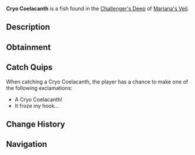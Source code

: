 {{FishInfobox
|image          = Cryo Coelacanth.png
|rarity         = Rare
|sea            = First Sea
|location       = [[Challenger's Deep]]
|sublocation    = 
|sources        = Fishing Rod
|radar_location = 
|xp             = 650
|weather        = Clear
|time           = 
|season         = Autumn
|bait           = Shrimp
|base_weight    = 21
|base_value     = 500
|weight_range   = 14
|base_chance    = 11
|base_resil     = 30
}}
'''Cryo Coelacanth''' is a {{Rarity|Rare}} fish found in the [[Challenger's Deep]] of [[Mariana's Veil]].

== Description ==
{{Description|A prehistoric fish with icy blue fins that glow faintly in the dark.|Bestiary Entry}}

== Obtainment ==
{{Description|Appears during the coldest nights, when the moon is full.|Bestiary Hint}}
{{Fish Availability|
Mariana's Veil/Challenger's Deep
|top_rods      = 
Leviathan's Fang Rod\299728.3\321745.46;
Trident Rod\280788.05\301341.67;
Free Spirit Rod\264840.52\287851.62;
Rapid Rod\247281.77\299504.93;
Krampus's Rod\241718.55\152507.02;
Training Rod\223191.4\272239.91;
Plastic Rod\225909.66\212945.4;
Buddy Bond Rod\167818.6\173658.41;
Firefly Rod\231157.06\283375.3;
Fungal Rod\228512.86\277931.86;
Antler Rod\203661.53\247706.1;
No-Life Rod\198615.19\213075.1;
Ethereal Prism Rod\197438.21\187804.84;
Seraphic Rod\183615.48\188823.35;
Challenger's Rod\172767.95\185460.57;
Rod Of The Forgotten Fang\171899.5\184524.45;
Rod Of The Exalted One\169560.51\182016.76;
Depthseeker Rod\169545.36\181906.54;
Blazebringer Rod\169135.94\183831.59;
Rod Of The Depths\167834.55\180159.93;
Verdant Shear Rod\167059.91\181596.32;
Zeus Rod\166971.96\179194.26;
Avalanche Rod\158811.67\170383.96;
Volcanic Rod\150472.17\161486.7;
Steady Rod\74598.58\80744.64
|recommended   = Trident Rod
}}

== Catch Quips ==
When catching a Cryo Coelacanth, the player has a chance to make one of the following exclamations:
* A Cryo Coelacanth!
* It froze my hook...

== Change History ==
{{Change History|{{subst:Current Version}}}}

== Navigation ==
{{Fish Navbox|Challenger's Deep}}